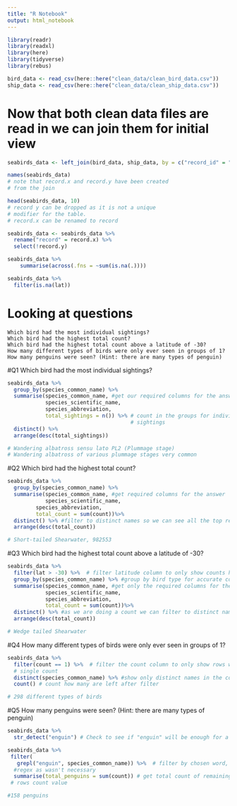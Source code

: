 ```yaml
---
title: "R Notebook"
output: html_notebook
---
```


```r
library(readr)
library(readxl)
library(here)
library(tidyverse)
library(rebus)

bird_data <- read_csv(here::here("clean_data/clean_bird_data.csv"))
ship_data <- read_csv(here::here("clean_data/clean_ship_data.csv"))

```

# Now that both clean data files are read in we can join them for initial view

```r
seabirds_data <- left_join(bird_data, ship_data, by = c("record_id" = "record_id"))


```

```r

names(seabirds_data) 
# note that record.x and record.y have been created 
# from the join

head(seabirds_data, 10) 
# record y can be dropped as it is not a unique 
# modifier for the table. 
# record.x can be renamed to record

seabirds_data <- seabirds_data %>% 
  rename("record" = record.x) %>% 
  select(!record.y)

seabirds_data %>% 
    summarise(across(.fns = ~sum(is.na(.))))

seabirds_data %>% 
  filter(is.na(lat))


```

# Looking at questions


    Which bird had the most individual sightings?
    Which bird had the highest total count?
    Which bird had the highest total count above a latitude of -30?
    How many different types of birds were only ever seen in groups of 1?
    How many penguins were seen? (Hint: there are many types of penguin)


#Q1 Which bird had the most individual sightings? 

```r
seabirds_data %>% 
  group_by(species_common_name) %>% 
  summarise(species_common_name, #get our required columns for the answer
            species_scientific_name, 
            species_abbreviation, 
            total_sightings = n()) %>% # count in the groups for individual 
                                       # sightings
  distinct() %>% 
  arrange(desc(total_sightings)) 

# Wandering albatross sensu lato PL2 (Plummage stage)
# Wandering albatross of various plummage stages very common
```

#Q2 Which bird had the highest total count?

```r
seabirds_data %>% 
  group_by(species_common_name) %>% 
  summarise(species_common_name, #get required columns for the answer
            species_scientific_name, 
         species_abbreviation, 
         total_count = sum(count))%>%
  distinct() %>% #filter to distinct names so we can see all the top results
  arrange(desc(total_count))

# Short-tailed Shearwater, 982553
```

#Q3 Which bird had the highest total count above a latitude of -30?

```r
seabirds_data %>% 
  filter(lat > -30) %>%  # filter latitude column to only show counts higher than -30
  group_by(species_common_name) %>% #group by bird type for accurate count
  summarise(species_common_name, #get only the required columns for the answer
            species_scientific_name, 
            species_abbreviation, 
            total_count = sum(count))%>% 
  distinct() %>% #as we are doing a count we can filter to distinct names
  arrange(desc(total_count))

# Wedge tailed Shearwater
```
#Q4  How many different types of birds were only ever seen in groups of 1?

```r
seabirds_data %>% 
  filter(count == 1) %>%  # filter the count column to only show rows with a 
  # single count
  distinct(species_common_name) %>% #show only distinct names in the column
  count() # count how many are left after filter

# 298 different types of birds

```
#Q5 How many penguins were seen? (Hint: there are many types of penguin)
```r

seabirds_data %>% 
  str_detect("enguin") # Check to see if "enguin" will be enough for a catch all

seabirds_data %>% 
 filter(
   grepl("enguin", species_common_name)) %>%  # filter by chosen word, not using
  #regex as wasn't necessary
  summarise(total_penguins = sum(count)) # get total count of remaining 
 # rows count value

#158 penguins
```

